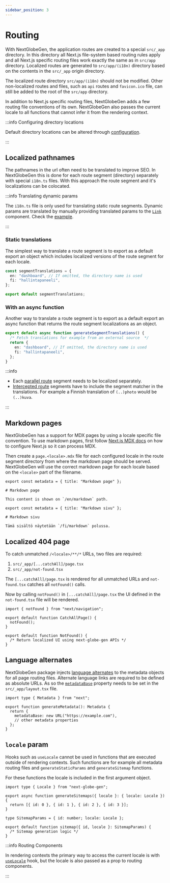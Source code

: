 ```yaml
---
sidebar_position: 3
---
```



# Routing

With NextGlobeGen, the application routes are created to a special `src/_app` directory. In this directory all Next.js file-system based routing rules apply and all Next.js specific routing files work exactly the same as in `src/app` directory. Localized routes are generated to `src/app/(i18n)` directory based on the contents in the `src/_app` origin directory.

The localized route directory `src/app/(i18n)` should not be modified. Other non-localized routes and files, such as `api` routes and `favicon.ico` file, can still be added to the root of the `src/app` directory.

In addition to Next.js specific routing files, NextGlobeGen adds a few routing file conventions of its own. NextGlobeGen also passes the current locale to all functions that cannot infer it from the rendering context.

:::info Configuring directory locations

Default directory locations can be altered through [configuration](./api-reference/configuration.mdx#routes).

:::

## Localized pathnames

The pathnames in the url often need to be translated to improve SEO. In NextGlobeGen this is done for each route segment (directory) separately with special `i18n.ts` files. With this approach the route segment and it's localizations can be colocated.

:::info Translating dynamic params

The `i18n.ts` file is only used for translating static route segments. Dynamic params are translated by manually providing translated params to the [`Link`](./api-reference/components.mdx#link) component. Check the [example](<https://github.com/Jon1VK/NextGlobeGen/tree/main/examples/playground/src/_app/(demos)/dynamic>).

:::

### Static translations

The simplest way to translate a route segment is to export as a default export an object which includes localized versions of the route segment for each locale.

```ts title="src/_app/dashboard/i18n.ts"
const segmentTranslations = {
  en: "dashboard", // If omitted, the directory name is used
  fi: "hallintapaneeli",
};

export default segmentTranslations;
```

### With an async function

Another way to translate a route segment is to export as a default export an async function that returns the route segment localizations as an object.

```ts title="src/_app/dashboard/i18n.ts"
export default async function generateSegmentTranslations() {
  /* Fetch translations for example from an external source  */
  return {
    en: "dashboard", // If omitted, the directory name is used
    fi: "hallintapaneeli",
  };
}
```

:::info

- Each [parallel route](https://nextjs.org/docs/app/building-your-application/routing/parallel-routes) segment needs to be localized separately.
- [Intercepted route](https://nextjs.org/docs/app/building-your-application/routing/parallel-routes) segments have to include the segment matcher in the translations. For example a Finnish translation of `(..)photo` would be `(..)kuva`.

:::

## Markdown pages

NextGlobeGen has a support for MDX pages by using a locale specific file convention. To use markdown pages, first follow [Next.js MDX docs](https://nextjs.org/docs/app/building-your-application/configuring/mdx) on how to configure Next.js so it can process MDX.

Then create a `page.<locale>.mdx` file for each configured locale in the route segment directory from where the markdown page should be served. NextGlobeGen will use the correct markdown page for each locale based on the `<locale>` part of the filename.

<Tabs>
<TabItem value="English MDX Page" >

```mdx title="./src/_app/markdown/page.en.mdx"
export const metadata = { title: "Markdown page" };

# Markdown page

This content is shown on `/en/markdown` path.
```

</TabItem >
<TabItem value="Finnish MDX Page">

```mdx title="./src/_app/markdown/page.fi.mdx"
export const metadata = { title: "Markdown sivu" };

# Markdown sivu

Tämä sisältö näytetään `/fi/markdown` polussa.
```

</TabItem >
</Tabs>

## Localized 404 page

To catch unmatched `/<locale>/**/*` URLs, two files are required:

1. `src/_app/[...catchAll]/page.tsx`
2. `src/_app/not-found.tsx`

The `[...catchAll]/page.tsx` is rendered for all unmatched URLs and `not-found.tsx` catches all `notFound()` calls.

Now by calling `notFound()` in `[...catchAll]/page.tsx` the UI defined in the `not-found.tsx` file will be rendered.

<Tabs>
<TabItem value="Catch-all page" >

```tsx title="./src/_app/[...catchAll]/page.tsx"
import { notFound } from "next/navigation";

export default function CatchAllPage() {
  notFound();
}
```

</TabItem >
<TabItem value="Localized 404 page">

```tsx title="./src/_app/not-found.tsx"
export default function NotFound() {
  /* Return localized UI using next-globe-gen APIs */
}
```

</TabItem >
</Tabs>

## Language alternates

NextGlobeGen package injects [language alternates](https://nextjs.org/docs/app/api-reference/functions/generate-metadata#alternates) to the metadata objects for all page routing files. Alternate language links are required to be defined as absolute URLs. As so the [`metadataBase`](https://nextjs.org/docs/app/api-reference/functions/generate-metadata#metadatabase) property needs to be set in the `src/_app/layout.tsx` file.

```tsx title="src/_app/layout.tsx"
import type { Metadata } from "next";

export function generateMetadata(): Metadata {
  return {
    metadataBase: new URL("https://example.com"),
    // other metadata properties
  };
}
```

## `locale` param

Hooks such as `useLocale` cannot be used in functions that are executed outside of rendering contexts. Such functions are for example all metadata routing files and `generateStaticParams` and `generateSitemap` functions.

For these functions the locale is included in the first argument object.

```tsx title="src/_app/sitemap.ts"
import type { Locale } from "next-globe-gen";

export async function generateSitemaps({ locale }: { locale: Locale }) {
  return [{ id: 0 }, { id: 1 }, { id: 2 }, { id: 3 }];
}

type SitemapParams = { id: number; locale: Locale };

export default function sitemap({ id, locale }: SitemapParams) {
  /* Sitemap generation logic */
}
```

:::info Routing Components

In rendering contexts the primary way to access the current locale is with [`useLocale`](./api-reference/hooks.mdx#uselocale) hook, but the locale is also passed as a prop to routing components.

:::
